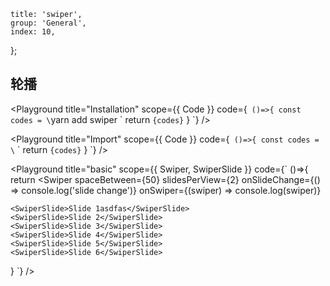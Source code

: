
	title: 'swiper',
	group: 'General',
	index: 10,
};

## 轮播

<Playground
	title="Installation"
	scope={{ Code }}
	code={`
()=>{
const codes = \`yarn add swiper
\`
  return <Code block>{codes}</Code>
}
`}
/>

<Playground
	title="Import"
	scope={{ Code }}
	code={`
()=>{
const codes = \`
\`
  return <Code block>{codes}</Code>
}
`}
/>

<Playground
	title="basic"
	scope={{ Swiper, SwiperSlide }}
	code={`
()=>{
return <Swiper
	spaceBetween={50}
	slidesPerView={2}
	onSlideChange={() => console.log('slide change')}
	onSwiper={(swiper) => console.log(swiper)}
>
	<SwiperSlide>Slide 1asdfas</SwiperSlide>
	<SwiperSlide>Slide 2</SwiperSlide>
	<SwiperSlide>Slide 3</SwiperSlide>
	<SwiperSlide>Slide 4</SwiperSlide>
	<SwiperSlide>Slide 5</SwiperSlide>
	<SwiperSlide>Slide 6</SwiperSlide>
</Swiper>
}
`}
/>

